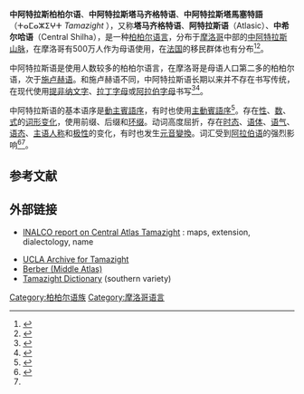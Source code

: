 {{NoteTA
|1=zh-cn:柏柏尔;zh-tw:柏柏;
}}
{{Infobox language
| name = 中阿特拉斯柏柏尔语
| altname = ''Tamaziɣt''
| nativename = ⵜⴰⵎⴰⵣⵉⵖⵜ
| pronunciation = {{IPA|[tæmæˈzɪɣt], [θæmæˈzɪɣθ】|}}
| states = 摩洛哥
| region = [[中阿特拉斯山脉|中阿特拉斯山脉]]
| speakers = 摩洛哥：{{sigfig|4590000|2}}
| date = 2016
| ref = e23
| speakers2 = 法国：150,000（1995年）
| familycolor = Afro-Asiatic
| fam1 = 亚非语系
| fam2 = [[柏柏尔语族|柏柏尔语族]]
| fam3 = [[北柏柏尔语支|北柏柏尔语支]]
| stand1 = [[标准摩洛哥柏柏尔语|标准摩洛哥柏柏尔语]]
| script = [[提非纳文字|提非纳文字]]<br/>[[柏柏尔阿拉伯字母|柏柏尔阿拉伯字母]]
| agency = [[王家阿马齐格文化学院|王家阿马齐格文化学院]]（IRCAM）
| iso3 = tzm
| image = 
| map = Central Atlas Tamazight - EN.PNG
| mapcaption = {{legend|#F00000|中阿特拉斯柏柏尔语的分布区域}}
| notice = IPA
| glotto = cent2194
| glottorefname = Central Moroccan Berber
}}
'''中阿特拉斯柏柏尔语'''、'''中阿特拉斯塔马齐格特语'''、'''中阿特拉斯塔馬塞特語'''（ⵜⴰⵎⴰⵣⵉⵖⵜ ''Tamazight'' {{IPA|[tæmæˈzɪɣt], [θæmæˈzɪɣθ]|}}），又称'''塔马齐格特语'''、'''阿特拉斯语'''（Atlasic）、'''中希尔哈语'''（Central Shilha），是一种[[柏柏尔语族|柏柏尔语言]]，分布于[[摩洛哥|摩洛哥]]中部的[[中阿特拉斯山脉|中阿特拉斯山脉]]，在摩洛哥有500万人作为母语使用，在[[法国|法国]]的移民群体也有分布<ref name="eth">{{cite web  | title = Tamazight, Central Atlas  | publisher = [[SIL_International|SIL International]]  | date = n.d.  | url = http://www.ethnologue.org/show_language.asp?code=tzm  | access-date = December 17, 2009  | archive-date = 2013-04-14  | archive-url = https://archive.is/20130414164331/http://www.ethnologue.org/show_language.asp?code=tzm  | dead-url = no  }}</ref><ref name="inalco">{{cite web |last=Chaker |first=Salem |title=Le TAMAZIGHT (Maroc central) – Tamaziɣt |publisher=INALCO |location=Paris |url=http://www.inalco.fr/crb/crb_2/fiches_dialectes/tamazight.htm |access-date=December 17, 2009 |language=fr |archive-url=https://web.archive.org/web/20091228021439/http://www.inalco.fr/crb/crb_2/fiches_dialectes/tamazight.htm |archive-date=2009-12-28 |dead-url=yes }}</ref>。

中阿特拉斯语是使用人数较多的柏柏尔语言，在摩洛哥是母语人口第二多的柏柏尔语，次于[[施卢赫语|施卢赫语]]。和施卢赫语不同，中阿特拉斯语长期以来并不存在书写传统，在现代使用[[提非纳文字|提非纳文字]]、[[拉丁字母|拉丁字母]]或[[阿拉伯字母|阿拉伯字母]]书写<ref name="omniglot">{{cite web  | title = Tifinagh alphabet and Berber languages  | work = Omniglot  | publisher = S. Ager  | date = n.d.  | url = http://www.omniglot.com/writing/tifinagh.htm  | access-date = December 17, 2009  | archive-date = 2018-06-23  | archive-url = https://web.archive.org/web/20180623222252/http://www.omniglot.com/writing/tifinagh.htm  | dead-url = no  }}</ref><ref name="ReferenceC">{{Cite book|last=Brenzinger|first=Matthias|title=Language Diversity Endangered|year=2007|publisher=Mouton de Gruyter|location=Berlin|isbn=978-3-11-017049-8}}</ref>。

中阿特拉斯语的基本语序是[[動主賓語序|動主賓語序]]，有时也使用[[主動賓語序|主動賓語序]]<ref name="am295" >{{Cite book|title= A Reference Grammar of Tamazight|last= Abdel-Massih|first= Ernest T.|year= 1971|publisher= University of Michigan|location=Ann Arbor|isbn=0-932098-05-3}}</ref>。存在[[性_(语法)|性]]、[[数_(语法)|数]]、[[结构式_(语法)|式]]的[[词形变化|词形变化]]，使用前缀、后缀和[[环缀|环缀]]。动词高度屈折，存在[[时态|时态]]、[[体_(语法)|语体]]、[[语气|语气]]、[[语态|语态]]、[[主语|主语]][[人称|人称]]和[[语法极性|极性]]的变化，有时也发生[[印歐語元音變換|元音變換]]。词汇受到[[阿拉伯语|阿拉伯语]]的强烈影响<ref name="sadiqi25-26" >{{Cite book|title= Studies in Berber Syntax|last= Sadiqi|first= Fatima|year= 1986|publisher= Königshausen und Neumann|location=Würzbug|isbn=3-88479-295-4}}</ref><ref name="am295" />。

== 参考文献 ==
{{reflist}}

== 外部链接 ==
{{Incubator|code = tzm}}
{{Wikibook|Tamazight}}
* {{fr icon}} [http://www.centrederechercheberbere.fr/tamazit.html INALCO report on Central Atlas Tamazight] {{Wayback|url=http://www.centrederechercheberbere.fr/tamazit.html |date=20121211032432 }}: maps, extension, dialectology, name
* [http://archive.phonetics.ucla.edu/Language/TZM/tzm.html UCLA Archive for Tamazight] {{Wayback|url=http://archive.phonetics.ucla.edu/Language/TZM/tzm.html |date=20081011050337 }}
* [http://wals.info/languoid/lect/wals_code_bma Berber (Middle Atlas)] {{Wayback|url=http://wals.info/languoid/lect/wals_code_bma |date=20201128231203 }}
* [http://friendsofmorocco.org/Docs/Dict/Tamazizght_toc.htm Tamazight Dictionary] {{Wayback|url=http://friendsofmorocco.org/Docs/Dict/Tamazizght_toc.htm |date=20200806185308 }} (southern variety)
{{Berber languages}}

{{Authority control}}
{{DEFAULTSORT:Tamazight, Morocco, Central}}
[[Category:柏柏尔语族|Category:柏柏尔语族]]
[[Category:摩洛哥语言|Category:摩洛哥语言]]